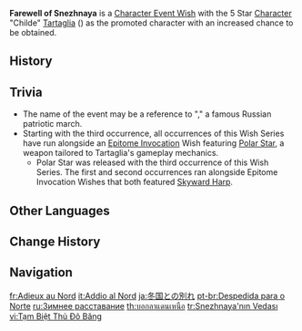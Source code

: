 {{Wish Series Infobox
|character = Tartaglia
|type      = Character Event Wishes
}}
'''Farewell of Snezhnaya''' is a [[Character Event Wish]] with the 5 Star [[Character]] "Childe" [[Tartaglia]] ({{Hydro}}) as the promoted character with an increased chance to be obtained.

==History==
{{Wish History Table}}

==Trivia==
* The name of the event may be a reference to "{{w|Farewell of Slavianka}}," a famous Russian patriotic march.
* Starting with the third occurrence, all occurrences of this Wish Series have run alongside an [[Epitome Invocation]] Wish featuring [[Polar Star]], a weapon tailored to Tartaglia's gameplay mechanics.
** Polar Star was released with the third occurrence of this Wish Series. The first and second occurrences ran alongside Epitome Invocation Wishes that both featured [[Skyward Harp]].

==Other Languages==
{{Other Languages
|en      = Farewell of Snezhnaya
|zhs     = 暂别冬都
|zhs_rm  = Zànbié Dōngdū
|zht     = 暫別冬都
|zht_rm  = Zhànbié Dōngdū
|zh_tl   = Temporary Farewell to the Winter Capital
|ja      = 冬国との別れ
|ja_rm   = Tougoku to no Wakare{{Assumed}}
|ja_tl   = Farewell to the Winter Nation
|ko      = 겨울 나라와의 {{tt|이별|離別}}
|ko_rm   = Gyeo'ul Nara-wa-ui Ibyeol
|ko_tl   = Farewell to the Winter Nation
|es      = El adiós de Snezhnaya
|es_tl   = The Farewell of Snezhnaya
|fr      = Adieux au Nord
|fr_tl   = Farewell to the North
|ru      = Зимнее расставание
|ru_tl   = Winter Parting
|th      = บอกลาแดนเหนือ
|th_rm   = Bok la daen nuea
|th_tl   = Farewell to the Land of the North
|vi      = {{tt|Tạm Biệt|暫別}} {{tt|Thủ Đô|首都}} {{tt|Băng|冰}}
|vi_tl   = Farewell to the Frozen Capital
|de      = Lebe wohl, winterliche Stadt
|de_tl   = Farewell, Winterly Town
|id      = Sampai Jumpa Snezhnaya
|id_tl   = Farewell Snezhnaya
|pt      = Despedida para o Norte
|pt_tl   = Parting to the North
|pt_note = The word "Parting" here is used as a noun, the act of departing.
|tr      = Snezhnaya'nın Vedası
|tr_tl   = Snezhnaya's Farewell
|it      = Addio al Nord
|it_tl   = Farewell to the North
}}

==Change History==
{{Change History|1.1}}

==Navigation==
{{Wish Navbox}}

[[fr:Adieux au Nord]]
[[it:Addio al Nord]]
[[ja:冬国との別れ]]
[[pt-br:Despedida para o Norte]]
[[ru:Зимнее расставание]]
[[th:บอกลาแดนเหนือ]]
[[tr:Snezhnaya'nın Vedası]]
[[vi:Tạm Biệt Thủ Đô Băng]]